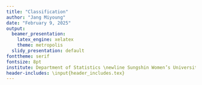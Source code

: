 ```yaml
---
title: "Classification"
author: "Jang Miyoung"
date: "February 9, 2025"
output:
  beamer_presentation:
    latex_engine: xelatex
    theme: metropolis
  slidy_presentation: default
fonttheme: serif
fontsize: 8pt
institute: Department of Statistics \newline Sungshin Women’s University
header-includes: \input{header_includes.tex}
---
```

